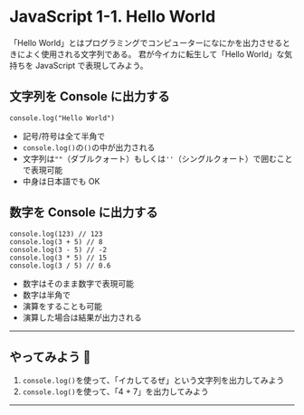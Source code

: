 # JavaScript 1-1. Hello World

「Hello World」とはプログラミングでコンピューターになにかを出力させるときによく使用される文字列である。
君が今イカに転生して「Hello World」な気持ちを JavaScript で表現してみよう。

## 文字列を Console に出力する

```
console.log("Hello World")
```

- 記号/符号は全て半角で
- `console.log()`の`()`の中が出力される
- 文字列は`""`（ダブルクォート）もしくは`''`（シングルクォート）で囲むことで表現可能
- 中身は日本語でも OK

## 数字を Console に出力する

```
console.log(123) // 123
console.log(3 + 5) // 8
console.log(3 - 5) // -2
console.log(3 * 5) // 15
console.log(3 / 5) // 0.6
```

- 数字はそのまま数字で表現可能
- 数字は半角で
- 演算をすることも可能
- 演算した場合は結果が出力される

---

## やってみよう 🦑

1. `console.log()`を使って、「イカしてるぜ」という文字列を出力してみよう
2. `console.log()`を使って、「4 + 7」を出力してみよう

---
